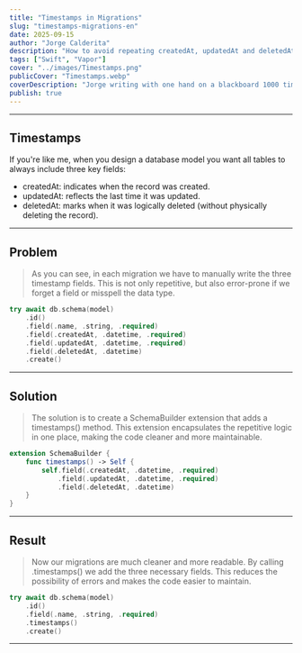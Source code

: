 ```yaml
---
title: "Timestamps in Migrations"
slug: "timestamps-migrations-en"
date: 2025-09-15
author: "Jorge Calderita"
description: "How to avoid repeating createdAt, updatedAt and deletedAt in database migrations using extensions."
tags: ["Swift", "Vapor"]
cover: "../images/Timestamps.png"
publicCover: "Timestamps.webp"
coverDescription: "Jorge writing with one hand on a blackboard 1000 times, createdAt, updatedAt and deletedAt. With the other hand meanwhile programming."
publish: true
---
```

---

## Timestamps

If you're like me, when you design a database model you want all tables to always include three key fields:
* <span class="high">createdAt</span>: indicates when the record was created.
* <span class="high">updatedAt</span>: reflects the last time it was updated.
* <span class="high">deletedAt</span>: marks when it was logically deleted (without physically deleting the record).

---

## Problem

> As you can see, in each migration we have to manually write the three timestamp fields. This is not only repetitive, but also error-prone if we forget a field or misspell the data type.

```swift
try await db.schema(model)
    .id()
    .field(.name, .string, .required)
    .field(.createdAt, .datetime, .required)
    .field(.updatedAt, .datetime, .required)
    .field(.deletedAt, .datetime)
    .create()
```

---

## Solution

> The solution is to create a <span class="high">SchemaBuilder</span> extension that adds a <span class="high">timestamps()</span> method. This extension encapsulates the repetitive logic in one place, making the code cleaner and more maintainable.

```swift
extension SchemaBuilder {
    func timestamps() -> Self {
        self.field(.createdAt, .datetime, .required)
            .field(.updatedAt, .datetime, .required)
            .field(.deletedAt, .datetime)
    }
}
```

---

## Result

> Now our migrations are much cleaner and more readable. By calling <span class="high">.timestamps()</span> we add the three necessary fields. This reduces the possibility of errors and makes the code easier to maintain.

```swift
try await db.schema(model)
    .id()
    .field(.name, .string, .required)
    .timestamps()
    .create()
```

---